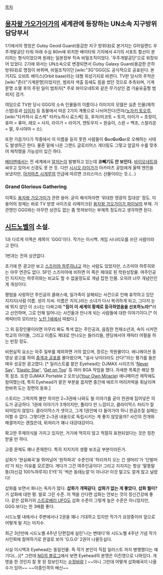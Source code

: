 [[목차]]

== [[용자왕 가오가이가]]의 세계관에 등장하는 UN소속 지구방위 담당부서 ==
1기에서의 명칭은 Gutsy Geoid Guard(용감한 지구 방위대)로 본거지는 G아일랜드 우주개발공단 타워 아래 수심 80m에 위치한 베이타워 기지에서 4기의 서포트 함선이 분리하는 형식이었으며 원래는 일본정부 직속 비밀조직이었다. '우주개발공단'으로 위장되어 있었다.
2기에 와서는 UN소속으로 변경되면서 Gutsy Galaxy Guard(용감한 은하 방위대)로 명칭이 바뀌며, 비밀조직이던 [wiki:"3G"GGG]도 공식적으로 공표된다. 본거지도 오비트 베이스(Orbit base)라는 대형 위성기지로 바뀐다. TV판 당시의 주적은 [wiki:"존더"기계문명]이었지만, 범죄자 색출 등에도 힘을 썼던 것으로 추측되며, 기계문명 소멸 후의 주된 일이 범죄자[* 주로 바이오네트와 같은 무기상인 겸 기술유출형 범죄자] 검거.

여담으로 TV판 당시 GGG의 소속 인물들의 이름이나 이미지의 모델은 실존 인물(제작 스탭)등과 [[십이지]] 등 동물에서 따온 2가지 계통으로 나뉘어진다(전자/[[노자키 토오루]], [wiki:"타카하시 료스케" 타카노하시 료스케] 등, 후자/미코토 = 토끼, 타이가 = 호랑이, 휴마 = 퓨마, 레오 = 사자, 라이가 = 라이거, 엔토우지 = 원숭이, 스완 = 백조, 스탈리온 = 말, 우시야마 = 소).

또한 가끔가다가 작중에서 이 이름을 듣지 못한 사람들이 '''G'''ao'''G'''ai'''G'''ar로 오해하는 사태도 발생하곤 한다. 물론 밑에 나온 그랜드 글로리어스 개더링도 그렇고 앞글자 수를 맞추어 제작했을 가능성이 있긴 하다.

[[베터맨]]에서는 전 세계에서 [[알저논]]이 발병하고 있는데 '''코빼기도 안 보인다.''' [[바이오네트]]와 싸우고 있어서 신경도 못 쓴 듯. 다만 [[시시오 라이가]]가 아카마츠 공업에게 울텍 엔진을 보냈지만, [[아카마츠 시게루]]의 언급에 따르면 크리스마스 선물이라는 듯.(...)

=== Grand Glorious Gathering ===
이쪽도 [[용자왕 가오가이가]] 관련 용어. 굳히 해석하자면 '위대한 영광의 집대성' 정도. 이 용어의 정체는 바로 TV 방영 사이즈로 리메이크된 [[용자왕 가오가이가 파이널]]의 부제. 기관명인 GGG와는 아무런 상관도 없는 좀 멋져보이는 부제목 정도라고 생각하면 된다.

== [[시드노벨]]의 소설.  ==
1과 다르게 이쪽은 제목이 'GGG'이다. 작가는 이시백. 게임 시나리오를 쓰던 사람이라고 한다.

1번과는 전혀 상관없다.

초기에 뜬 광고만 보고 [[스즈미야 하루히]]냐고 까는 사람도 있었지만, 스즈미야 하루히와는 아무 연관도 없다. SF인 스즈미야에 비하면 이 쪽은 제대로 된 학원성장물. 여주인공인 지지지는 하루히와는 비교도 할 수 없을정도로 개념 잡힌 인물. 오히려 너무 개념인인게 개성이다. 

평범을 사랑하던 주인공의 클래스에, 일가족이 살해되는 사건으로 인해 휴학하고 있던 지지지(사람 이름. 성이 지씨. 이름은 지지.)라는 소녀가 다시 복귀하게 되고, 그다지 눈에 뛰지 않던 이 소녀는 다짜고짜 '''"짐이 이 세계의 황제로 등극하였음을 선포하노라!"'''라고 선언하며, 그로 인해 일어나는 사건들과 만나게 되는 사람들에 대한 이야기이다.[* 이 캐릭터의 모티브는 [[노턴 1세]]에서 따왔다.]


그 외 등장인물이라면 아무리 봐도 특색 없는 주인공과, 음침한 천재소년과, 속이 시커먼 학교의 아이돌, 그리고 이름도 제대로 안나오는 들러리들, 엔딩에서야 캐릭터 어필을 하는 반장 정도.

비현실적 요소는 아주 일부를 제외하면 거의 없으며, 장르는 학원물이다. 애니메이션 동영상 광고를 하여 [[충격과 공포]]를 몰아왔으며, "설사 낚이더라도 산다!"라는 평가를 들은 매우 성공한 광고였다. [* 일러스트를 맡은 Eyehead는  DJMAX 시리즈의 '[[Never Say]]', '[[Elastic Star]]', '[[Get on Top]]' 등 여러 BGA 작업을 했다. 자세한 목록은 해당 항목 참조. 또한 DJMAX Portable 2 오프닝([[Your Own Miracle]]) 애니메이션 제작에도 참여했는데, 특히 Eyehead가 맡은 부분을 꼽자면 중간에 에르가 머리카락을 휘날리며 한바퀴 도는 장면의 동화.]

스토리는 그럭저럭 볼만 하지만 2~3권에 나와도 될 이야기를 굳이 한권에 집어넣은 의도가 궁금하다. 1권에 이야기가 3개이지만, 풀리다 만 느낌이고, 클라이막스 처리가 잘 되어있지 않았다. 클라이막스가 셋이고, 그게 1권안에 다 들어가야 하니 완급조절 실패는 어쩔 수 없다. 그렇다면 2~3권 내용으로 독립시키는 게 좋지 않았을까? 사건의 전개와 해결까지는 괜찮은데, 뒤처리가 꽤나 대강대강이다.

확고한 주제의식을 가지고 있지만, 거기에 먹히지 않고 적절히 표현되었다는 것은 칭찬받을 만 하다.

고증 문제도 꽤나 존재한다. 특히 지지지의 생활 보조금 부분이라든가.

삽화가 '현실왜곡'을 뛰어넘어 '원작파괴' 수준인데 '허리까지 오는 긴 생머리'가 '단발머리'가 되는 이유를 모르겠다. 게다가 그건 여주인공이다! 그리고 지지지는 항상 '말똥말똥(자신감 100%하루히) EYE'지 '썩은 동태눈깔'이 아니다! 이것 말고도 깔게 많고 널렸다! 

삽화를 보면서 화나는 독자가 많다. '''삽화가 개떡같다''', '''삽화가 없는 게 좋았다''', '''삽화 뭠미?''' 가 삽화에 대한 평. 발로 그린 수준. 이 책을 산다면 삽화는 안보는 것이 정신건강에 좋다. 같은 삽화가의 [[스트로베리 UFO]]도 삽화 수준이 그렇게 높은 수준은 아니었지만, GGG 보다는 한 3배쯤 좋다.

시드노벨 내에서나 주변에서나 2권을 꽤나 기대하고 있지만 작가가 요양중이라 앞으로 어떻게 될 지는 미지수.

최근 3년만에 시드노벨 4주년 단편집에 실린'나는 변태다'와 시드노벨 4주년 기념 작가 사인회에 참여하기로 한걸로 보아 'G.G.G' 2권이 나올듯싶다. 

사실 이시백과 Eyehead는 동일인물. 즉 작가 본인이 직접 일러스트 까지 병행했다는 얘기다(...)[* 그런데 [http://blog.naver.com/ciz95/110100127274 NG의 블로그]에서 보면 Eyehead의 본명은 이진영으로 나와있다. 개명을 한 것인지 잘 못 된 정보인지는 [[수정바람]] ]
~~아니 그런데 어떻게 삽화왜곡이 나올 수가 있어~~ ~~이중인격의 배신~~
